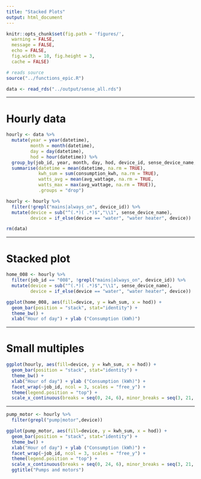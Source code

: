 ```yaml
---
title: "Stacked Plots"
output: html_document
---
```


```r
knitr::opts_chunk$set(fig.path = 'figures/',
  warning = FALSE,
  message = FALSE,
  echo = FALSE,
  fig.width = 10, fig.height = 3,
  cache = FALSE)
```

```r
# reads source
source("../functions_epic.R")
```

```r
data <- read_rds("../output/sense_all.rds")
```

---

# Hourly data

```r
hourly <- data %>%
  mutate(year = year(datetime),
         month = month(datetime),
         day = day(datetime),
         hod = hour(datetime)) %>%
  group_by(job_id, year, month, day, hod, device_id, sense_device_name, device_type) %>%
  summarise(datetime = mean(datetime, na.rm = TRUE),
            kwh_sum = sum(consumption_kwh, na.rm = TRUE),
            watts_avg = mean(avg_wattage, na.rm = TRUE,
            watts_max = max(avg_wattage, na.rm = TRUE)),
            .groups = "drop")
```

```r
hourly <- hourly %>%
  filter(!grepl("mains|always_on", device_id)) %>%
  mutate(device = sub("^(.*)( .*)$","\\1", sense_device_name),
         device = if_else(device == "water", "water heater", device))
```

```r
rm(data)
```

---

# Stacked plot

```r
home_008 <- hourly %>%
  filter(job_id == "008", !grepl("mains|always_on", device_id)) %>%
  mutate(device = sub("^(.*)( .*)$","\\1", sense_device_name),
         device = if_else(device == "water", "water heater", device))
```

```r
ggplot(home_008, aes(fill=device, y = kwh_sum, x = hod)) +
  geom_bar(position = "stack", stat="identity") +
  theme_bw() +
  xlab("Hour of day") + ylab ("Consumption (kWh)")
```

---

# Small multiples

```r
ggplot(hourly, aes(fill=device, y = kwh_sum, x = hod)) +
  geom_bar(position = "stack", stat="identity") +
  theme_bw() +
  xlab("Hour of day") + ylab ("Consumption (kWh)") +
  facet_wrap(~job_id, ncol = 3, scales = "free_y") +
  theme(legend.position = "top") +
  scale_x_continuous(breaks = seq(0, 24, 6), minor_breaks = seq(3, 21, 6))
```

---


```r
pump_motor <- hourly %>%
  filter(grepl("pump|motor",device))

ggplot(pump_motor, aes(fill=device, y = kwh_sum, x = hod)) +
  geom_bar(position = "stack", stat="identity") +
  theme_bw() +
  xlab("Hour of day") + ylab ("Consumption (kWh)") +
  facet_wrap(~job_id, ncol = 3, scales = "free_y") +
  theme(legend.position = "top") +
  scale_x_continuous(breaks = seq(0, 24, 6), minor_breaks = seq(3, 21, 6)) +
  ggtitle("Pumps and motors")
```
